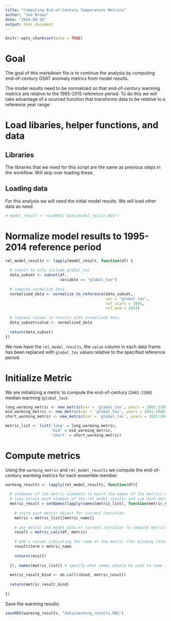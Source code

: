 ```yaml
---
title: "Computing End-of-Century Temperature Metrics"
author: "Joe Brown"
date: "2024-09-18"
output: html_document
---
```


```r
knitr::opts_chunk$set(echo = TRUE)
```

# Goal

The goal of this markdown file is to continue the analysis by computing end-of-century GSAT anomaly metrics from model results. 

The model results need to be normalized so that end-of-century warming metrics are relative to the 1995-2015 reference period. To do this we will take advantage of a sourced function that transforms data to be relative to a reference year range. 

# Load libaries, helper functions, and data

## Libraries

The libraries that we need for this script are the same as previous steps in the workflow. Will skip over loading these.

## Loading data

For this analysis we will need the initial model results. We will load other data as need.

```r
# model_result <- readRDS("data/model_result.RDS")

```

# Normalize model results to 1995-2014 reference period

```r
rel_model_results <- lapply(model_result, function(df) {
  
  # subset to only include global_tas
  data_subset <- subset(df, 
                        variable == "global_tas")
  
  # compute normalize data
  normalized_data <- normalize_to_reference(data_subset,
                                            var = "global_tas",
                                            ref_start = 1995,
                                            ref_end = 2014)
  
  # replace values in results with normalized data
  data_subset$value <- normalized_data
  
  return(data_subset)
})

```

We now have the `rel_model_results`, the `value` column in each data frame has been replaced with `global_tas` values relative to the specified reference period.

# Initialize Metric 

We are initializing a metric to compute the end-of-century (`2081:2100`) median warming (`global_tas`).

```r
long_warming_metric <- new_metric(var = 'global_tas', years = 2081:2100, op = median)
mid_warming_metric <- new_metric(var = 'global_tas', years = 2041:2060, op = median)
short_warming_metric <- new_metric(var = 'global_tas', years = 2021:2040, op = median)

metric_list <- list('long' = long_warming_metric, 
                    'mid' = mid_warming_metric, 
                    'short' = short_warming_metric)
```

# Compute metrics 

Using the `warming_metric` and `rel_model_results` we compute the end-of-century warming metrics for each ensemble member.

```r
warming_results <- lapply(rel_model_results, function(df){
  
  # setNames of the metric elements to match the names of the metrics used for calculation
  # loop across each element of the rel_model_results and use each metric in metric list to compute metric results 
  metric_result = setNames(lapply(names(metric_list), function(metric_name) {
    
    # store each metric object for current iteration
    metric = metric_list[[metric_name]]
    
    # use metric and model data of current iteration to compute metrics
    result = metric_calc(df, metric)
    
    # Add a column indicating the name of the metric (for binding later)
    result$term = metric_name
    
    return(result)
    
  }), names(metric_list)) # specify what names should be used to name the elements of the result
  
  metric_result_bind <- do.call(rbind, metric_result)
    
  return(metric_result_bind)
  
})

```

Save the warming results:

```r
saveRDS(warming_results, "data/warming_results.RDS")

```




